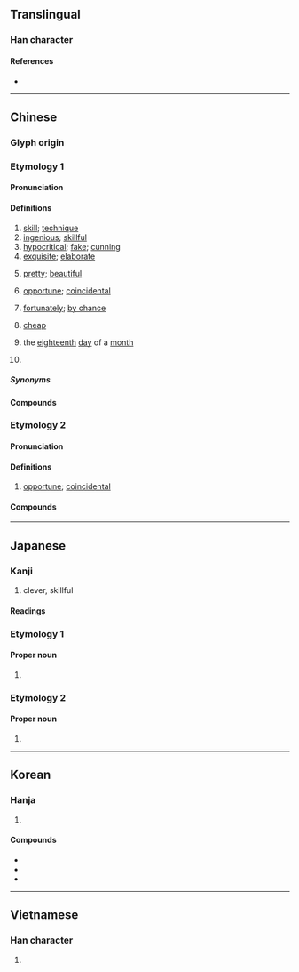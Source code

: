 {{character info}}
==Translingual==

===Han character===
{{Han char|rn=48|rad=工|as=02|sn=5|four=11127|canj=MMVS|ids=⿰工丂}}

====References====
* {{Han ref|kx=0325.090|dkj=08721|dj=0628.010|hdz=10412.010|uh=5DE7|ud=24039|bh=A5A9|bd=42409}}

----

==Chinese==

===Glyph origin===
{{Han etym}}
{{Han compound|工|丂|ls=psc|c1=s|c2=p}}

===Etymology 1===
{{zh-forms}}

====Pronunciation====
{{zh-pron
|m=qiǎo
|c=haau2
|c-t=kau2
|h=pfs=kháu/khiáu
|mn=khá/khiáu/kháu
|mn_note=khá - vernacular (“rare but exquisite; fake; cunning”); khiáu - vernacular (“ingenious; cunning; skillful; pretty”); kháu - literary
|mn-t=ka2/kiao2/kiou2
|mn-t_note=ka2 - vernacular; kiao2/kiou2 - literary (kiou5 - Chaozhou)
|w=2qiau
|mc=y
|oc=y
|ma=Zh-qiao.ogg
|cat=n,a,adv,pn
}}

====Definitions====
{{zh-hanzi}}

# [[skill]]; [[technique]]
# [[ingenious]]; [[skillful]]
# [[hypocritical]]; [[fake]]; [[cunning]]
# [[exquisite]]; [[elaborate]]
# {{lb|zh|Xiamen|Zhangzhou|_|Hokkien}} [[pretty]]; [[beautiful]]
# [[opportune]]; [[coincidental]]
#: {{zh-x|真是 太 巧 了！|What a coincidence!}}
# [[fortunately]]; [[by chance]]
# {{lb|zh|Hefei|_|Mandarin}} [[cheap]]
# {{zh-div|日}} {{lb|zh|telegraphy}} the [[eighteenth]] [[day]] of a [[month]]
# {{surname|zh}}

=====Synonyms=====
{{zh-dial|便宜}}
{{zh-dial|聰明}}

====Compounds====
{{zh-der|技巧|巧克力|使巧兒|巧發奇中|大巧若拙|巧辯|嘴尖舌巧|巧言善色|剛巧|恰巧|丟巧針|可巧|巧不可階|取巧|慧心巧手|巧手|嬝娜纖巧|巧佞|慧心巧思|不巧|乖巧|巧丸|巧說|心靈手巧|巧拙|巧工|巧言如簧|巧固球|巧夕|巧事|來得巧|巧計|乞巧|弄巧成拙|弄巧反拙|巧笑|因難見巧|巧遇|巧諛|巧語花言|巧話|巧詐|巧言舌辯|巧言令色|巧言|巧藝|巧若生成|巧舌|巧笑倩兮|巧立名目|巧當兒|巧果|巧曆|巧故|巧思|巧婦|巧奪天工|巧嘴|巧同造化|巧合|巧取豪奪|巧取|巧勁兒|巧偷豪奪|巧作|巧了|巧主兒|工巧|小巧|奇巧|小巧玲瓏|巧妙|巧言利口|天緣湊巧|偏巧|巧匠|奸巧|奇技淫巧|天緣巧合|巧宦|偷巧|因緣巧合|嘗巧|善巧便佞|巧言如流|堅巧|七巧板|佻巧|投機取巧|百巧千窮|甘言巧辭|正巧|新巧|碰巧|熟能生巧|窮妙極巧|機巧|窮工極巧|湊巧|百巧成窮|祈巧|深文巧劾|深文巧詆|機緣巧合|智巧|淫巧|機緣湊巧|舞文巧法|細巧|齊巧|纖巧|辭巧理拙|鬥巧|輕巧|花貓巧嘴|繆巧|綿密小巧|靈巧|鬥巧爭奇|趕巧|舞文巧詆|精巧|討巧|豪奪巧取|花言巧語|能工巧匠|無巧不成書}}

===Etymology 2===
{{zh-forms|alt=蹺,竅,橋,嘺,𫣹}}
{{rfe|zh}}

====Pronunciation====
{{zh-pron
|c=kiu2
|c-t=kiau2
|cat=a
}}

====Definitions====
{{zh-hanzi}}

# {{lb|zh|Cantonese}} [[opportune]]; [[coincidental]]

====Compounds====
{{zh-der|*巧妙|咁啱得咁巧}}

{{zh-cat|Elementary}}

----

==Japanese==

===Kanji===
{{ja-kanji|grade=c|rs=工02}}

# clever, skillful

====Readings====
{{ja-readings
|goon=きょう
|kanon=こう<かう
|kun=うま-い, たく-み, たく-む, さとい
}}

===Etymology 1===
{{ja-kanjitab|たく|o1=み|yomi=k}}

====Proper noun====
{{ja-pos|proper|たくみ}}

# {{given name|ja|male|sort=たくみ}}

===Etymology 2===
{{ja-kanjitab|こう|yomi=o}}

====Proper noun====
{{ja-pos|proper|こう|hhira=かう}}

# {{given name|ja|male|sort=こう}}

----

==Korean==

===Hanja===
{{ko-hanja|공교하다|공교할|교}}

# {{hanja form of|교|[[skillful]], [[ingenious]], [[clever]]}}

====Compounds====
* {{ko-l|교묘|[[ingenuity]], [[skill]], [[cleverness]]|巧妙}}
* {{ko-l|정교|[[elaborateness]], [[delicateness]], [[exquisiteness]]|精巧}}
* {{ko-l|기묘|[[technique]], [[technical]] [[ability]], [[finesse]], [[skill]]|技巧}}

----

==Vietnamese==

===Han character===
{{vi-readings|reading=xảo|rs=工02}}

# {{rfdef|vi|sort=工02}}